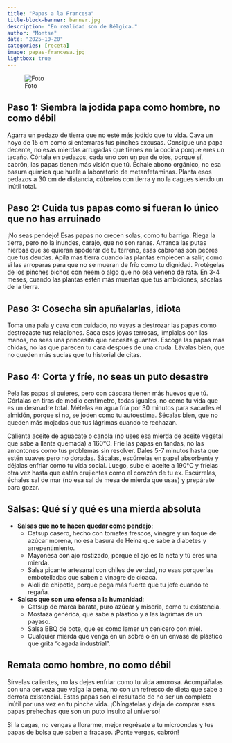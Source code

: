 ```yaml
---
title: "Papas a la Francesa"
title-block-banner: banner.jpg
description: "En realidad son de Bélgica."
author: "Montse"
date: "2025-10-20"
categories: [receta]
image: papas-francesa.jpg
lightbox: true
---
```


![Foto](papas-francesa.jpg)

## Paso 1: Siembra la jodida papa como hombre, no como débil

Agarra un pedazo de tierra que no esté más jodido que tu vida. Cava un hoyo de 15 cm como si enterraras tus pinches excusas. Consigue una papa decente, no esas mierdas arrugadas que tienes en la cocina porque eres un tacaño. Córtala en pedazos, cada uno con un par de ojos, porque sí, cabrón, las papas tienen más visión que tú. Échale abono orgánico, no esa basura química que huele a laboratorio de metanfetaminas. Planta esos pedazos a 30 cm de distancia, cúbrelos con tierra y no la cagues siendo un inútil total.

## Paso 2: Cuida tus papas como si fueran lo único que no has arruinado

¡No seas pendejo! Esas papas no crecen solas, como tu barriga. Riega la tierra, pero no la inundes, carajo, que no son ranas. Arranca las putas hierbas que se quieran apoderar de tu terreno, esas cabronas son peores que tus deudas. Apila más tierra cuando las plantas empiecen a salir, como si las arroparas para que no se mueran de frío como tu dignidad. Protégelas de los pinches bichos con neem o algo que no sea veneno de rata. En 3-4 meses, cuando las plantas estén más muertas que tus ambiciones, sácalas de la tierra.

## Paso 3: Cosecha sin apuñalarlas, idiota

Toma una pala y cava con cuidado, no vayas a destrozar las papas como destrozaste tus relaciones. Saca esas joyas terrosas, límpialas con las manos, no seas una princesita que necesita guantes. Escoge las papas más chidas, no las que parecen tu cara después de una cruda. Lávalas bien, que no queden más sucias que tu historial de citas.

## Paso 4: Corta y fríe, no seas un puto desastre

Pela las papas si quieres, pero con cáscara tienen más huevos que tú. Córtalas en tiras de medio centímetro, todas iguales, no como tu vida que es un desmadre total. Mételas en agua fría por 30 minutos para sacarles el almidón, porque si no, se joden como tu autoestima. Sécalas bien, que no queden más mojadas que tus lágrimas cuando te rechazan.

Calienta aceite de aguacate o canola (no uses esa mierda de aceite vegetal que sabe a llanta quemada) a 160°C. Fríe las papas en tandas, no las amontones como tus problemas sin resolver. Dales 5-7 minutos hasta que estén suaves pero no doradas. Sácalas, escúrrelas en papel absorbente y déjalas enfriar como tu vida social. Luego, sube el aceite a 190°C y fríelas otra vez hasta que estén crujientes como el corazón de tu ex. Escúrrelas, échales sal de mar (no esa sal de mesa de mierda que usas) y prepárate para gozar.

## Salsas: Qué sí y qué es una mierda absoluta

- **Salsas que no te hacen quedar como pendejo**:
  - Catsup casero, hecho con tomates frescos, vinagre y un toque de azúcar morena, no esa basura de Heinz que sabe a diabetes y arrepentimiento.
  - Mayonesa con ajo rostizado, porque el ajo es la neta y tú eres una mierda.
  - Salsa picante artesanal con chiles de verdad, no esas porquerías embotelladas que saben a vinagre de cloaca.
  - Aioli de chipotle, porque pega más fuerte que tu jefe cuando te regaña.

- **Salsas que son una ofensa a la humanidad**:
  - Catsup de marca barata, puro azúcar y miseria, como tu existencia.
  - Mostaza genérica, que sabe a plástico y a las lágrimas de un payaso.
  - Salsa BBQ de bote, que es como lamer un cenicero con miel.
  - Cualquier mierda que venga en un sobre o en un envase de plástico que grita "cagada industrial".

## Remata como hombre, no como débil

Sírvelas calientes, no las dejes enfriar como tu vida amorosa. Acompáñalas con una cerveza que valga la pena, no con un refresco de dieta que sabe a derrota existencial. Estas papas son el resultado de no ser un completo inútil por una vez en tu pinche vida. ¡Chíngatelas y deja de comprar esas papas prehechas que son un puto insulto al universo!

Si la cagas, no vengas a llorarme, mejor regrésate a tu microondas y tus papas de bolsa que saben a fracaso. ¡Ponte vergas, cabrón!